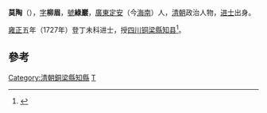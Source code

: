 '''莫陶'''（{{bd|？||？|catIdx=M莫}}），[[表字|字]]'''柳眉'''，[[號|號]]'''綠巖'''，[[廣東|廣東]][[定安|定安]]（今[[海南|海南]]）人，[[清朝|清朝]]政治人物，[[进士|进士]]出身。

[[雍正|雍正]]五年（1727年）登丁未科进士，授[[四川|四川]][[铜梁縣|铜梁縣]][[知县|知县]]<ref>{{cite news|title=海南历代进士名表|url=http://www.hnszw.org.cn/data/news/2009/06/44121/|accessdate=2013-08-05|newspaper=海南史志网|archive-url=https://web.archive.org/web/20131203012302/http://www.hnszw.org.cn/data/news/2009/06/44121/|archive-date=2013-12-03|dead-url=yes}}</ref>。

==參考==
{{reflist}}
{{清朝人物小作品}}
{{雍正五年丁未科殿試金榜}}
{{DEFAULTSORT:Mo莫}}

[[Category:清朝銅梁縣知縣|Category:清朝銅梁縣知縣]]
[[Category:莫姓|T]]